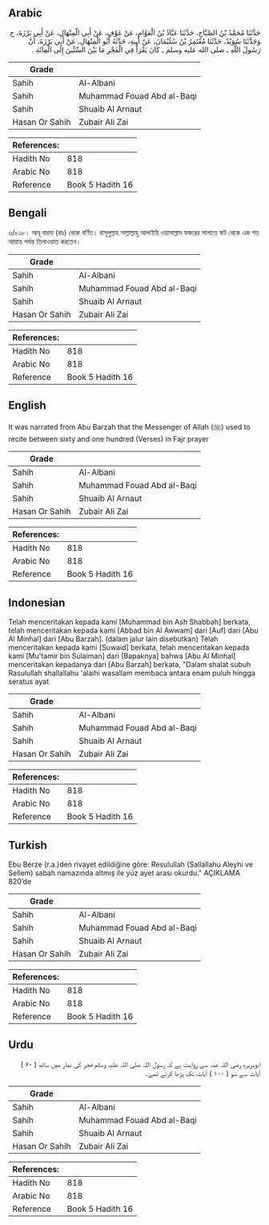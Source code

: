 ## Arabic


<div dir="rtl" lang="ar" style={{fontSize:'larger',backgroundColor:'#f8f9fa',padding:20}}>
حَدَّثَنَا مُحَمَّدُ بْنُ الصَّبَّاحِ، حَدَّثَنَا عَبَّادُ بْنُ الْعَوَّامِ، عَنْ عَوْفٍ، عَنْ أَبِي الْمِنْهَالِ، عَنْ أَبِي بَرْزَةَ، ح وَحَدَّثَنَا سُوَيْدٌ، حَدَّثَنَا مُعْتَمِرُ بْنُ سُلَيْمَانَ، عَنْ أَبِيهِ، حَدَّثَهُ أَبُو الْمِنْهَالِ، عَنْ أَبِي بَرْزَةَ، أَنَّ رَسُولَ اللَّهِ ـ صلى الله عليه وسلم ـ كَانَ يَقْرَأُ فِي الْفَجْرِ مَا بَيْنَ السِّتِّينَ إِلَى الْمِائَةِ ‏.‏
</div>
<div style={{backgroundColor:'#f8f9fa',padding:20, marginBottom: 10}}><table> <thead> <tr> <th>Grade</th> <th></th> </tr> </thead> <tbody> <tr><td>Sahih</td><td>Al-Albani</td></tr><tr><td>Sahih</td><td>Muhammad Fouad Abd al-Baqi</td></tr><tr><td>Sahih</td><td>Shuaib Al Arnaut</td></tr><tr><td>Hasan Or Sahih</td><td>Zubair Ali Zai</td></tr></tbody></table><table> <thead> <tr> <th>References:</th> <th></th> </tr> </thead> <tbody><tr><td>Hadith No</td><td>818</td></tr><tr><td>Arabic No</td><td>818</td></tr><tr><td>Reference</td><td>Book 5 Hadith 16</td></tr></tbody></table></div>

## Bengali


<div dir="ltr" lang="bn" style={{fontSize:'larger',backgroundColor:'#f8f9fa',padding:20}}>
৩/৮১৮। আবূ বারযা (রাঃ) থেকে বর্ণিত। রাসূলুল্লাহ সাল্লাল্লাহু আলাইহি ওয়াসাল্লাম ফজরের সালাতে ষাট থেকে এক শত আয়াত পর্যন্ত তিলাওয়াত করতেন।
</div>
<div style={{backgroundColor:'#f8f9fa',padding:20, marginBottom: 10}}><table> <thead> <tr> <th>Grade</th> <th></th> </tr> </thead> <tbody> <tr><td>Sahih</td><td>Al-Albani</td></tr><tr><td>Sahih</td><td>Muhammad Fouad Abd al-Baqi</td></tr><tr><td>Sahih</td><td>Shuaib Al Arnaut</td></tr><tr><td>Hasan Or Sahih</td><td>Zubair Ali Zai</td></tr></tbody></table><table> <thead> <tr> <th>References:</th> <th></th> </tr> </thead> <tbody><tr><td>Hadith No</td><td>818</td></tr><tr><td>Arabic No</td><td>818</td></tr><tr><td>Reference</td><td>Book 5 Hadith 16</td></tr></tbody></table></div>

## English


<div dir="ltr" lang="en" style={{fontSize:'larger',backgroundColor:'#f8f9fa',padding:20}}>
It was narrated from Abu Barzah that the Messenger of Allah (ﷺ) used to recite between sixty and one hundred (Verses) in Fajr prayer
</div>
<div style={{backgroundColor:'#f8f9fa',padding:20, marginBottom: 10}}><table> <thead> <tr> <th>Grade</th> <th></th> </tr> </thead> <tbody> <tr><td>Sahih</td><td>Al-Albani</td></tr><tr><td>Sahih</td><td>Muhammad Fouad Abd al-Baqi</td></tr><tr><td>Sahih</td><td>Shuaib Al Arnaut</td></tr><tr><td>Hasan Or Sahih</td><td>Zubair Ali Zai</td></tr></tbody></table><table> <thead> <tr> <th>References:</th> <th></th> </tr> </thead> <tbody><tr><td>Hadith No</td><td>818</td></tr><tr><td>Arabic No</td><td>818</td></tr><tr><td>Reference</td><td>Book 5 Hadith 16</td></tr></tbody></table></div>

## Indonesian


<div dir="ltr" lang="id" style={{fontSize:'larger',backgroundColor:'#f8f9fa',padding:20}}>
Telah menceritakan kepada kami [Muhammad bin Ash Shabbah] berkata, telah menceritakan kepada kami [Abbad bin Al Awwam] dari [Auf] dari [Abu Al Minhal] dari [Abu Barzah]. (dalam jalur lain disebutkan) Telah menceritakan kepada kami [Suwaid] berkata, telah menceritakan kepada kami [Mu'tamir bin Sulaiman] dari [Bapaknya] bahwa [Abu Al Minhal] menceritakan kepadanya dari [Abu Barzah] berkata, "Dalam shalat subuh Rasulullah shallallahu 'alaihi wasallam membaca antara enam puluh hingga seratus ayat
</div>
<div style={{backgroundColor:'#f8f9fa',padding:20, marginBottom: 10}}><table> <thead> <tr> <th>Grade</th> <th></th> </tr> </thead> <tbody> <tr><td>Sahih</td><td>Al-Albani</td></tr><tr><td>Sahih</td><td>Muhammad Fouad Abd al-Baqi</td></tr><tr><td>Sahih</td><td>Shuaib Al Arnaut</td></tr><tr><td>Hasan Or Sahih</td><td>Zubair Ali Zai</td></tr></tbody></table><table> <thead> <tr> <th>References:</th> <th></th> </tr> </thead> <tbody><tr><td>Hadith No</td><td>818</td></tr><tr><td>Arabic No</td><td>818</td></tr><tr><td>Reference</td><td>Book 5 Hadith 16</td></tr></tbody></table></div>

## Turkish


<div dir="ltr" lang="tr" style={{fontSize:'larger',backgroundColor:'#f8f9fa',padding:20}}>
Ebu Berze (r.a.)den rivayet edildiğine göre: Resulullah (Sallallahu Aleyhi ve Sellem) sabah namazında altmış ile yüz ayet arası okurdu." AÇIKLAMA 820’de
</div>
<div style={{backgroundColor:'#f8f9fa',padding:20, marginBottom: 10}}><table> <thead> <tr> <th>Grade</th> <th></th> </tr> </thead> <tbody> <tr><td>Sahih</td><td>Al-Albani</td></tr><tr><td>Sahih</td><td>Muhammad Fouad Abd al-Baqi</td></tr><tr><td>Sahih</td><td>Shuaib Al Arnaut</td></tr><tr><td>Hasan Or Sahih</td><td>Zubair Ali Zai</td></tr></tbody></table><table> <thead> <tr> <th>References:</th> <th></th> </tr> </thead> <tbody><tr><td>Hadith No</td><td>818</td></tr><tr><td>Arabic No</td><td>818</td></tr><tr><td>Reference</td><td>Book 5 Hadith 16</td></tr></tbody></table></div>

## Urdu


<div dir="rtl" lang="ur" style={{fontSize:'larger',backgroundColor:'#f8f9fa',padding:20}}>
ابوہریرہ رضی اللہ عنہ سے روایت ہے کہ رسول اللہ صلی اللہ علیہ وسلم فجر کی نماز میں ساٹھ ( ۶۰ ) آیات سے سو ( ۱۰۰ ) آیات تک پڑھا کرتے تھے۔
</div>
<div style={{backgroundColor:'#f8f9fa',padding:20, marginBottom: 10}}><table> <thead> <tr> <th>Grade</th> <th></th> </tr> </thead> <tbody> <tr><td>Sahih</td><td>Al-Albani</td></tr><tr><td>Sahih</td><td>Muhammad Fouad Abd al-Baqi</td></tr><tr><td>Sahih</td><td>Shuaib Al Arnaut</td></tr><tr><td>Hasan Or Sahih</td><td>Zubair Ali Zai</td></tr></tbody></table><table> <thead> <tr> <th>References:</th> <th></th> </tr> </thead> <tbody><tr><td>Hadith No</td><td>818</td></tr><tr><td>Arabic No</td><td>818</td></tr><tr><td>Reference</td><td>Book 5 Hadith 16</td></tr></tbody></table></div>